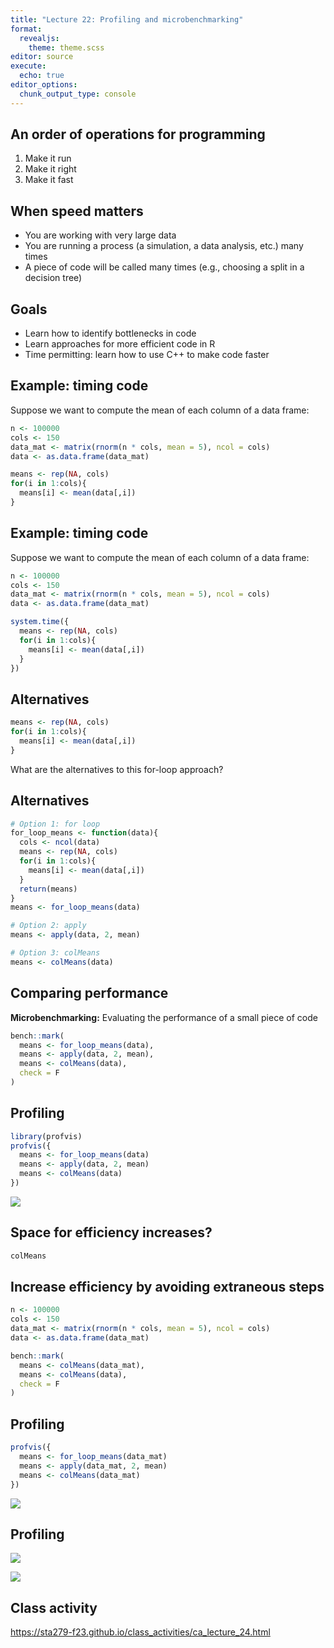 ```yaml
---
title: "Lecture 22: Profiling and microbenchmarking"
format: 
  revealjs:
    theme: theme.scss
editor: source
execute: 
  echo: true
editor_options: 
  chunk_output_type: console
---
```


## An order of operations for programming

1. Make it run
2. Make it right
3. Make it fast

## When speed matters

* You are working with very large data
* You are running a process (a simulation, a data analysis, etc.) many times
* A piece of code will be called many times (e.g., choosing a split in a decision tree)

## Goals

* Learn how to identify bottlenecks in code
* Learn approaches for more efficient code in R
* Time permitting: learn how to use C++ to make code faster

## Example: timing code

Suppose we want to compute the mean of each column of a data frame:

```r
n <- 100000
cols <- 150
data_mat <- matrix(rnorm(n * cols, mean = 5), ncol = cols)
data <- as.data.frame(data_mat)

means <- rep(NA, cols)
for(i in 1:cols){
  means[i] <- mean(data[,i])
}
```

## Example: timing code

Suppose we want to compute the mean of each column of a data frame:

```r
n <- 100000
cols <- 150
data_mat <- matrix(rnorm(n * cols, mean = 5), ncol = cols)
data <- as.data.frame(data_mat)

system.time({
  means <- rep(NA, cols)
  for(i in 1:cols){
    means[i] <- mean(data[,i])
  }
})
```

## Alternatives

```r
means <- rep(NA, cols)
for(i in 1:cols){
  means[i] <- mean(data[,i])
}
```

What are the alternatives to this for-loop approach?

## Alternatives

```r
# Option 1: for loop
for_loop_means <- function(data){
  cols <- ncol(data)
  means <- rep(NA, cols)
  for(i in 1:cols){
    means[i] <- mean(data[,i])
  }
  return(means)
}
means <- for_loop_means(data)

# Option 2: apply
means <- apply(data, 2, mean)

# Option 3: colMeans
means <- colMeans(data)
```

## Comparing performance

**Microbenchmarking:** Evaluating the performance of a small piece of code

```r
bench::mark(
  means <- for_loop_means(data),
  means <- apply(data, 2, mean),
  means <- colMeans(data),
  check = F
)
```

## Profiling

```r
library(profvis)
profvis({
  means <- for_loop_means(data)
  means <- apply(data, 2, mean)
  means <- colMeans(data)
})
```

![](profiling_colmeans.png)

## Space for efficiency increases?

```r
colMeans
```

## Increase efficiency by avoiding extraneous steps

```r
n <- 100000
cols <- 150
data_mat <- matrix(rnorm(n * cols, mean = 5), ncol = cols)
data <- as.data.frame(data_mat)

bench::mark(
  means <- colMeans(data_mat),
  means <- colMeans(data),
  check = F
)
```

## Profiling

```r
profvis({
  means <- for_loop_means(data_mat)
  means <- apply(data_mat, 2, mean)
  means <- colMeans(data_mat)
})
```

![](profiling_colmeans_mat.png)

## Profiling

![](profiling_colmeans.png)

![](profiling_colmeans_mat.png)

## Class activity

[https://sta279-f23.github.io/class_activities/ca_lecture_24.html](https://sta279-f23.github.io/class_activities/ca_lecture_24.html)


